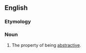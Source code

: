 ==English==

===Etymology===
{{suffix|abstractive|ness}}

===Noun===
{{en-noun|-}}

# The property of being [[abstractive]].